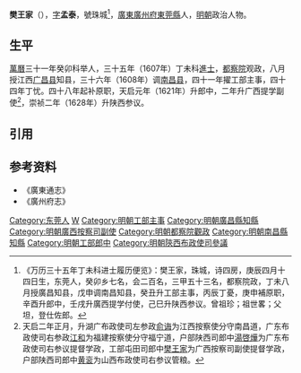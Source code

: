 '''樊王家'''（{{bd|?||?|catIdx=F樊}}），[[表字|字]]'''孟泰'''，號珠城<ref>《万历三十五年丁未科进士履历便览》：樊王家，珠城，诗四房，庚辰四月十四日生，东莞人，癸卯乡七名，会二百名，三甲五十三名，都察院政，丁未八月授廣昌知县，戊申调南昌知县，癸丑升工部主事，丙辰丁憂，庚申補原职，辛酉升郎中，壬戌升廣西提学付使，己巳升陕西参议。曾祖珍；祖世畧；父坦，登仕佐郎。</ref>，[[廣東|廣東]][[廣州府|廣州府]][[東莞縣|東莞縣]]人，[[明朝|明朝]]政治人物。

==生平==
[[萬曆|萬曆]]三十一年癸卯科举人，三十五年（1607年）丁未科[[進士|進士]]，[[都察院|都察院]]观政，八月授江西[[广昌县|广昌县]]知县，三十六年（1608年）调[[南昌县|南昌县]]，四十一年擢工部主事，四十四年丁忧。四十八年起补原职，天启元年（1621年）升郎中，二年升广西提学副使<ref>天启二年正月，升湖广布政使司左参政[[俞诲|俞诲]]为江西按察使分守南昌道，广东布政使司右参政[[江和_(萬曆進士)|江和]]为福建按察使分守福宁道，户部陕西司郎中[[湯啓燁|湯啓燁]]为广东布政使司右参议提督学政，工部屯田司郎中[[樊王家_(萬曆丁未進士)|樊王家]]为广西按察司副使提督学政，户部陕西司郎中[[黄衮|黄衮]]为山西布政使司右参议管粮。</ref>，崇祯二年（1628年）升陕西参议。

==引用==
{{reflist}}

==参考资料==
* 《廣東通志》
* 《廣州府志》
{{start box}}
{{s-off}}
{{s-before|[[姚舜牧|姚舜牧]]}}
{{s-title|明朝江西廣昌縣知縣|1607年－1608年}}
{{s-after|[[李呈芳_(明朝)|李呈芳]]}}
{{s-before|[[周起元|周起元]]}}
{{s-title|明朝江西南昌縣知縣|1608年－1613年}}
{{s-after|[[楊惟和|楊惟和]]}}
{{end box}}
{{明朝人小作品}}
{{萬曆三十五年丁未科殿試金榜}}
{{DEFAULTSORT:Fan樊}}
[[Category:东莞人|Category:东莞人]]
[[Category:樊姓|W]]
[[Category:明朝工部主事|Category:明朝工部主事]]
[[Category:明朝廣昌縣知縣|Category:明朝廣昌縣知縣]]
[[Category:明朝廣西按察司副使|Category:明朝廣西按察司副使]]
[[Category:明朝都察院觀政|Category:明朝都察院觀政]]
[[Category:明朝南昌縣知縣|Category:明朝南昌縣知縣]]
[[Category:明朝工部郎中|Category:明朝工部郎中]]
[[Category:明朝陝西布政使司參議|Category:明朝陝西布政使司參議]]
